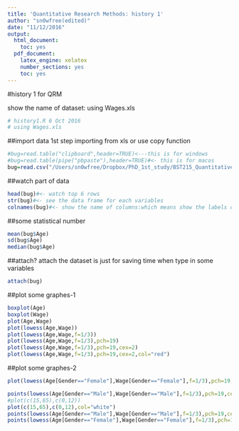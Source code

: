 ```yaml
---
title: 'Quantitative Research Methods: history 1'
author: "sn0wfree(edited)"
date: "11/12/2016"
output:
  html_document:
    toc: yes
  pdf_document:
    latex_engine: xelatex
    number_sections: yes
    toc: yes
---
```

#history 1 for QRM

show the name of dataset: using Wages.xls

```r
# history1.R 6 Oct 2016
# using Wages.xls
```

##import data
1st step importing from xls or use copy function
```r
#bug=read.table("clipboard",header=TRUE)<---this is for windows
#bug=read.table(pipe("pbpaste"),header=TRUE)#<- this is for macos
bug=read.csv("/Users/sn0wfree/Dropbox/PhD_1st_study/BST215_Quantitative_Research_Methods_Term_1/r_code/Wages.csv",header=TRUE)
```

##watch part of data
```r
head(bug)#<- watch top 6 rows
str(bug)#<- see the data frame for each variables
colnames(bug)#<- show the name of columns:which means show the labels or variables name
```

##some statistical number

```r
mean(bug$Age)
sd(bug$Age)
median(bug$Age)

```

##attach?
attach the dataset is just for saving time when type in some variables
```r
attach(bug)
```

##plot some graphes-1 
```r
boxplot(Age)
boxplot(Wage)
plot(Age,Wage)
plot(lowess(Age,Wage))
plot(lowess(Age,Wage,f=1/3))
plot(lowess(Age,Wage,f=1/3),pch=19)
plot(lowess(Age,Wage,f=1/3),pch=19,cex=2)
plot(lowess(Age,Wage,f=1/3),pch=19,cex=2,col="red")
```

##plot some graphes-2
```r
plot(lowess(Age[Gender=="Female"],Wage[Gender=="Female"],f=1/3),pch=19,cex=2,col="red")#<lowess:Scatter Plot Smoothing.This function performs the computations for the LOWESS smoother which uses locally-weighted polynomial regression (see the references).

points(lowess(Age[Gender=="Male"],Wage[Gender=="Male"],f=1/3),pch=19,cex=2,col="blue")
#plot(c(15,65),c(0,12))
plot(c(15,65),c(0,12),col="white")
points(lowess(Age[Gender=="Male"],Wage[Gender=="Male"],f=1/3),pch=19,cex=2,col="blue")
points(lowess(Age[Gender=="Female"],Wage[Gender=="Female"],f=1/3),pch=19,cex=2,col="red")
```






